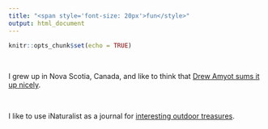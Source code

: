 ```yaml
---
title: "<span style='font-size: 20px'>fun</style>"
output: html_document
---
```


```r
knitr::opts_chunk$set(echo = TRUE)
```

&nbsp;
&nbsp;
&nbsp;

I grew up in Nova Scotia, Canada, and like to think that [Drew Amyot sums it up nicely](https://www.flickr.com/photos/oakus/).

&nbsp;

I like to use iNaturalist as a journal for [interesting outdoor treasures](https://www.inaturalist.org/people/mannfred).




